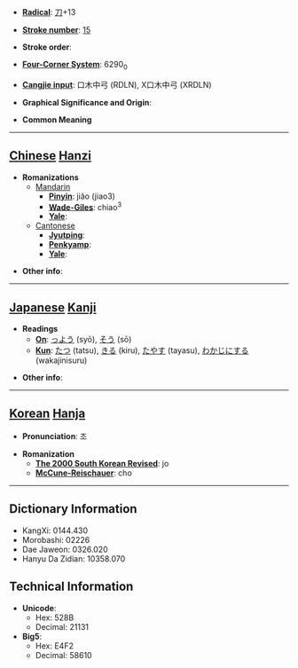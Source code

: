 * '''[[Wiktionary:Chinese radical index| Radical]]''': [[Wiktionary:Chinese radical index 刀|刀]]+13

* '''[[Wiktionary:Chinese total strokes index|Stroke number]]''': [[Wiktionary:Chinese total strokes index 15|15]]

* '''Stroke order''': 

* '''[[Wiktionary:Chinese four corner index|Four-Corner System]]''': 6290<sub>0</sub>

* '''[[Wiktionary:Chinese Cangjie index|Cangjie input]]''': 口木中弓 (RDLN), X口木中弓 (XRDLN)

* '''Graphical Significance and Origin''': 

* '''Common Meaning'''

----

== [[Chinese]] [[Hanzi]] ==

* '''Romanizations'''
** [[Mandarin]]
*** '''[[Pinyin]]''': jiǎo (jiao3)
*** '''[[Wade-Giles]]''': chiao<sup>3</sup>
*** '''[[Yale]]''': 
**[[Cantonese]]
***'''[[Jyutping]]''':
***'''[[Penkyamp]]''': 
***'''[[Yale]]''': 

* '''Other info''': 

----

== [[Japanese]] [[Kanji]] ==

* '''Readings'''
** '''[[On]]''': [[っよう]] (syō), [[そう]] (sō)
** '''[[Kun]]''': [[たつ]] (tatsu), [[きる]] (kiru), [[たやす]] (tayasu), [[わかじにする]] (wakajinisuru)

* '''Other info''':  

----

== [[Korean]] [[Hanja]] ==

* '''Pronunciation''': 조

* '''Romanization'''
** '''[[The 2000 South Korean Revised Romanization|The 2000 South Korean Revised]]''': jo
** '''[[McCune-Reischauer]]''': cho

----

== Dictionary Information ==

* KangXi: 0144.430
* Morobashi: 02226
* Dae Jaweon: 0326.020
* Hanyu Da Zidian: 10358.070

== Technical Information ==

* '''Unicode''':
** Hex: 528B
** Decimal: 21131
* '''Big5''':
** Hex: E4F2
** Decimal: 58610